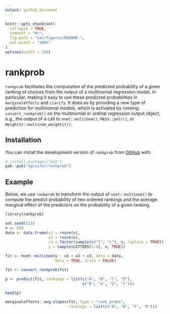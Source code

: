 ```yaml
---
output: github_document
---
```


<!-- README.md is generated from README.Rmd. Please edit that file -->

```r
knitr::opts_chunk$set(
  collapse = TRUE,
  comment = "#>",
  fig.path = "man/figures/README-",
  out.width = "100%"
)
options(width = 100)
```

# rankprob

<!-- badges: start -->
<!-- badges: end -->

`rankprob` facilitates the computation of the predicted probability of a given ranking of choices from the output of a multinomial regression model, in particular, making it easy to use these predicted probabilities in `marginaleffects` and `clarify`. It does so by providing a new type of prediction for multinomial models, which is activated by running `convert_rankprob()` on the multinomial or ordinal regression output object, e.g., the output of a call to `nnet::multinom()`, `MASS::polr()`, or `WeightIt::multinom_weightit()`.

## Installation

You can install the development version of `rankprob` from [GitHub](https://github.com/ngreifer/rankprob) with:

``` r
# install.packages("pak")
pak::pak("ngreifer/rankprob")
```

## Example

Below, we use `rankprob` to transform the output of `nnet::multinom()` to compute the predict probability of two ordered rankings and the average marginal effect of the predictors on the probability of a given ranking.

```r
library(rankprob)

set.seed(123)
n <- 500
data <- data.frame(x1 = rnorm(n),
                   x2 = rnorm(n),
                   x3 = factor(sample(c("t", "c"), n, replace = TRUE)),
                   y = sample(LETTERS[1:4], n, TRUE))

fit <- nnet::multinom(y ~ x1 + x2 + x3, data = data,
                      Hess = TRUE, trace = FALSE)

fit <- convert_rankprob(fit)

p <- predict(fit, rankings = list(c("A", "B", "C", "D"),
                                  c("B", "A", "D", "C")))

head(p)

marginaleffects::avg_slopes(fit, type = "rank_probs",
                            rankings = list(c("A", "B", "C", "D")))
```
